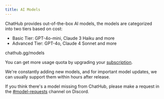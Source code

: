 ```yaml
---
title: AI Models
---
```


ChatHub provides out-of-the-box AI models, the models are categorized into two tiers based on cost:

- Basic Tier: GPT-4o-mini, Claude 3 Haiku and more
- Advanced Tier: GPT-4o, Claude 4 Sonnet and more

<Card title="Latest list of AI Models in ChatHub" icon="link" href="https://chathub.gg/models">
  chathub.gg/models
</Card>

You can get more usage quota by upgrading your [subscription](/membership/subscription).

We're constantly adding new models, and for important model updates, we can usually support them within hours after release.

If you think there's a model missing from ChatHub, please make a request in the [#model-requests](https://discord.com/channels/1214485648623411220/1318917421821853760) channel on Discord.
